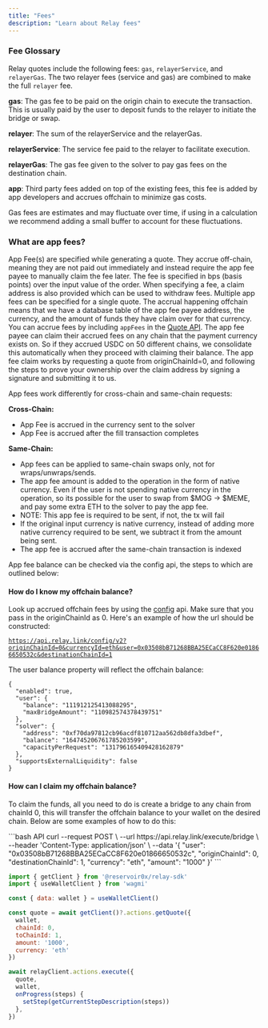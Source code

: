 ```yaml
---
title: "Fees"
description: "Learn about Relay fees"
---
```


### Fee Glossary

Relay quotes include the following fees: `gas`, `relayerService`, and `relayerGas`. The two relayer fees (service and gas) are combined to make the full `relayer` fee.

**gas**: The gas fee to be paid on the origin chain to execute the transaction. This is usually paid by the user to deposit funds to the relayer to initiate the bridge or swap.

**relayer**: The sum of the relayerService and the relayerGas.

**relayerService**: The service fee paid to the relayer to facilitate execution.

**relayerGas**: The gas fee given to the solver to pay gas fees on the destination chain.

**app**: Third party fees added on top of the existing fees, this fee is added by app developers and accrues offchain to minimize gas costs.

Gas fees are estimates and may fluctuate over time, if using in a calculation we recommend adding a small buffer to account for these fluctuations.

### What are app fees?

App Fee(s) are specified while generating a quote. They accrue off-chain, meaning they are not paid out immediately and instead require the app fee payee to manually claim the fee later. 
The fee is specified in bps (basis points) over the input value of the order. When specifying a fee, a claim address is also provided which can be used to withdraw fees. Multiple app fees can be specified for a single quote.
The accrual happening offchain means that we have a database table of the app fee payee address, the currency, and the amount of funds they have claim over for that currency.
You can accrue fees by including `appFees` in the [Quote API](https://docs.relay.link/references/api/get-quote).
The app fee payee can claim their accrued fees on any chain that the payment currency exists on. So if they accrued USDC on 50 different chains, we consolidate this automatically when they proceed with claiming their balance.
The app fee claim works by requesting a quote from originChainId=0, and following the steps to prove your ownership over the claim address by signing a signature and submitting it to us.

App fees work differently for cross-chain and same-chain requests:

**Cross-Chain:**
- App Fee is accrued in the currency sent to the solver
- App Fee is accrued after the fill transaction completes

**Same-Chain:**
- App fees can be applied to same-chain swaps only, not for wraps/unwraps/sends.
- The app fee amount is added to the operation in the form of native currency. Even if the user is not spending native currency in the operation, so its possible for the user to swap from $MOG -> $MEME, and pay some extra ETH to the solver to pay the app fee.
- NOTE: This app fee is required to be sent, if not, the tx will fail
- If the original input currency is native currency, instead of adding more native currency required to be sent, we subtract it from the amount being sent.
- The app fee is accrued after the same-chain transaction is indexed

App fee balance can be checked via the config api, the steps to which are outlined below:

#### How do I know my offchain balance?

Look up accrued offchain fees by using the [config](/references/api/get-config) api. Make sure that you pass in the originChainId as 0. Here's an example of how the url should be constructed:

[`https://api.relay.link/config/v2?originChainId=0&currencyId=eth&user=0x03508bB71268BBA25ECaCC8F620e01866650532c&destinationChainId=1`](https://api.relay.link/config/v2?originChainId=0\&currencyId=eth\&user=0x03508bB71268BBA25ECaCC8F620e01866650532c\&destinationChainId=1)

The user balance property will reflect the offchain balance:

```
{
  "enabled": true,
  "user": {
    "balance": "111912125413088295",
    "maxBridgeAmount": "110982574378439751"
  },
  "solver": {
    "address": "0xf70da97812cb96acdf810712aa562db8dfa3dbef",
    "balance": "164745206761785203599",
    "capacityPerRequest": "131796165409428162879"
  },
  "supportsExternalLiquidity": false
}
```

#### How can I claim my offchain balance?

To claim the funds, all you need to do is create a bridge to any chain from chainId 0, this will transfer the offchain balance to your wallet on the desired chain. Below are some examples of how to do this:

<CodeGroup>
  ```bash API
  curl --request POST \
    --url https://api.relay.link/execute/bridge \
    --header 'Content-Type: application/json' \
    --data '{
    "user": "0x03508bB71268BBA25ECaCC8F620e01866650532c",
    "originChainId": 0,
    "destinationChainId": 1,
    "currency": "eth",
    "amount": "1000"
  }'
  ```

  ```javascript SDK
  import { getClient } from '@reservoir0x/relay-sdk'
  import { useWalletClient } from 'wagmi'

  const { data: wallet } = useWalletClient()

  const quote = await getClient()?.actions.getQuote({
    wallet,
    chainId: 0,
    toChainId: 1,
    amount: '1000',
    currency: 'eth'
  })

  await relayClient.actions.execute({
    quote,
    wallet,
    onProgress(steps) {
      setStep(getCurrentStepDescription(steps))
    },
  })

  ```
</CodeGroup>